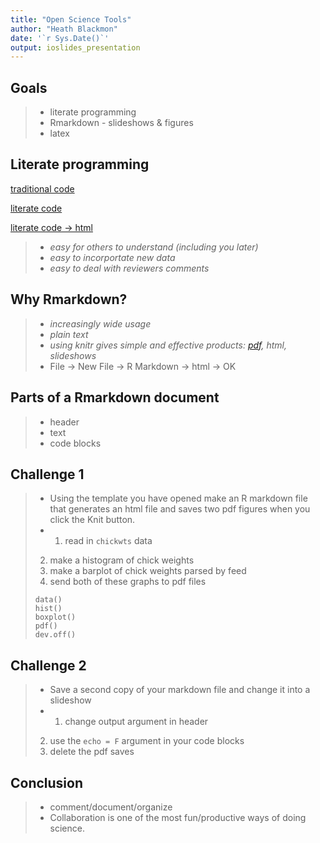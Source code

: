 ```yaml
---
title: "Open Science Tools"
author: "Heath Blackmon"
date: '`r Sys.Date()`'
output: ioslides_presentation
---
```


## Goals
>- literate programming
>- Rmarkdown - slideshows & figures
>- latex


## Literate programming
[traditional code](code.bad.txt)

[literate code](code.good.txt)

[literate code -> html ](http://coleoguy.github.io/comparative/comparative.html)

  >- *easy for others to understand (including you later)*  
  >- *easy to incorportate new data*  
  >- *easy to deal with reviewers comments*  

## Why Rmarkdown?
  >- *increasingly wide usage*
  >- *plain text*
  >- *using knitr gives simple and effective products: [pdf](http://coleoguy.github.io/saga.pdf), html, slideshows*
  >- File -> New File -> R Markdown -> html -> OK 
  
## Parts of a Rmarkdown document
 >- header
 >- text
 >- code blocks


## Challenge 1
 >- Using the template you have opened make an R markdown file that generates an html file and saves two pdf figures when you click the Knit button.
 >- 1. read in `chickwts` data
    2. make a histogram of chick weights
    3. make a barplot of chick weights parsed by feed
    4. send both of these graphs to pdf files
    ```{}
    data()
    hist()
    boxplot()
    pdf()
    dev.off()
    ```
 
 
## Challenge 2
 >- Save a second copy of your markdown file and change it into a slideshow
 >- 1. change output argument in header
    2. use the `echo = F` argument in your code blocks
    3. delete the pdf saves

## Conclusion
 >- comment/document/organize
 >- Collaboration is one of the most fun/productive ways of doing science.

